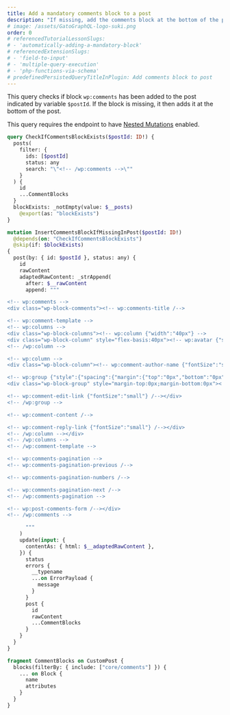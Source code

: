 ```yaml
---
title: Add a mandatory comments block to a post
description: "If missing, add the comments block at the bottom of the post"
# image: /assets/GatoGraphQL-logo-suki.png
order: 0
# referencedTutorialLessonSlugs:
# - 'automatically-adding-a-mandatory-block'
# referencedExtensionSlugs:
# - 'field-to-input'
# - 'multiple-query-execution'
# - 'php-functions-via-schema'
# predefinedPersistedQueryTitleInPlugin: Add comments block to post
---
```


This query checks if block `wp:comments` has been added to the post indicated by variable `$postId`. If the block is missing, it then adds it at the bottom of the post.

<Banner type='important'>

This query requires the endpoint to have [Nested Mutations](https://gatographql.com/guides/schema/using-nested-mutations/) enabled.

</Banner>

```graphql
query CheckIfCommentsBlockExists($postId: ID!) {
  posts(
    filter: {
      ids: [$postId]
      status: any
      search: "\"<!-- /wp:comments -->\""
    }
  ) {
    id
    ...CommentBlocks
  }
  blockExists: _notEmpty(value: $__posts)
    @export(as: "blockExists")
}

mutation InsertCommentsBlockIfMissingInPost($postId: ID!)
  @depends(on: "CheckIfCommentsBlockExists")
  @skip(if: $blockExists)
{
  post(by: { id: $postId }, status: any) {
    id
    rawContent
    adaptedRawContent: _strAppend(
      after: $__rawContent
      append: """

<!-- wp:comments -->
<div class="wp-block-comments"><!-- wp:comments-title /-->

<!-- wp:comment-template -->
<!-- wp:columns -->
<div class="wp-block-columns"><!-- wp:column {"width":"40px"} -->
<div class="wp-block-column" style="flex-basis:40px"><!-- wp:avatar {"size":40,"style":{"border":{"radius":"20px"}}} /--></div>
<!-- /wp:column -->

<!-- wp:column -->
<div class="wp-block-column"><!-- wp:comment-author-name {"fontSize":"small"} /-->

<!-- wp:group {"style":{"spacing":{"margin":{"top":"0px","bottom":"0px"}}},"layout":{"type":"flex"}} -->
<div class="wp-block-group" style="margin-top:0px;margin-bottom:0px"><!-- wp:comment-date {"fontSize":"small"} /-->

<!-- wp:comment-edit-link {"fontSize":"small"} /--></div>
<!-- /wp:group -->

<!-- wp:comment-content /-->

<!-- wp:comment-reply-link {"fontSize":"small"} /--></div>
<!-- /wp:column --></div>
<!-- /wp:columns -->
<!-- /wp:comment-template -->

<!-- wp:comments-pagination -->
<!-- wp:comments-pagination-previous /-->

<!-- wp:comments-pagination-numbers /-->

<!-- wp:comments-pagination-next /-->
<!-- /wp:comments-pagination -->

<!-- wp:post-comments-form /--></div>
<!-- /wp:comments -->   

      """
    )
    update(input: {
      contentAs: { html: $__adaptedRawContent },
    }) {
      status
      errors {
        __typename
        ...on ErrorPayload {
          message
        }
      }
      post {
        id
        rawContent
        ...CommentBlocks
      }
    }
  }
}

fragment CommentBlocks on CustomPost {
  blocks(filterBy: { include: ["core/comments"] }) {
    ... on Block {
      name
      attributes
    }
  }
}
```
